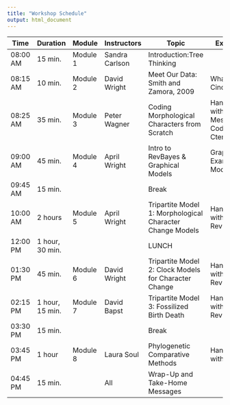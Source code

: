 ```yaml
---
title: "Workshop Schedule"
output: html_document
---
```


| Time | Duration | Module | Instructors | Topic  |  Exercises |
|--|--|--|--|----|----|
|08:00 AM|15 min.|Module 1|Sandra Carlson|Introduction:Tree Thinking|  |
|08:15 AM|10 min.|Module 2|David Wright|Meet Our Data: Smith and Zamora, 2009|What is a Cinctan?|
|08:25 AM|35 min.|Module 3|Peter Wagner|Coding Morphological Characters from Scratch|Hands-On with Mesquite, Code a Ctenoxystoid|
|09:00 AM|45 min.|Module 4|April Wright|Intro to RevBayes & Graphical Models|Graph an Example Model|
|09:45 AM|15 min.| | | Break | |
|10:00 AM|2 hours|Module 5|April Wright|Tripartite Model 1: Morphological Character Change Models|Hands-On with RevBayes|    
|12:00 PM|1 hour, 30 min.| | | LUNCH | |
|01:30 PM|45 min.|Module 6|David Wright|Tripartite Model 2: Clock Models for Character Change|Hands-On with RevBayes| 
|02:15 PM|1 hour, 15 min.|Module 7|David Bapst|Tripartite Model 3: Fossilized Birth Death|Hands-On with RevBayes| 
|03:30 PM|15 min.| | | Break | |
|03:45 PM|1 hour|Module 8|Laura Soul|Phylogenetic Comparative Methods|Hands-On with RStudio| 
|04:45 PM|15 min.| |All| Wrap-Up and Take-Home Messages | |
